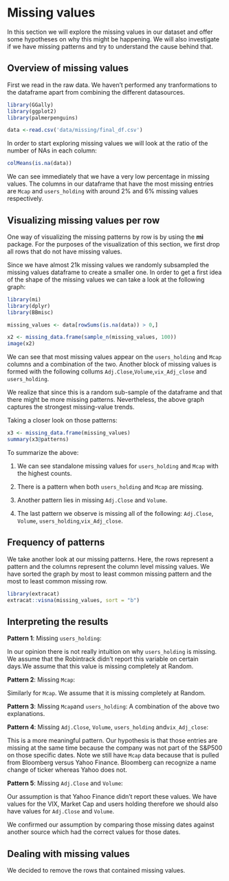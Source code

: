 # Missing values

In this section we will explore the missing values in our dataset and offer some hypotheses on why this might be happening. We will also investigate if we have missing patterns and try to understand the cause behind that.

## Overview of  missing values
First we read in the raw data. We haven't performed any tranformations to the dataframe apart from combining the different datasources.
```r
library(GGally)
library(ggplot2)
library(palmerpenguins)

data <-read.csv('data/missing/final_df.csv')
```
 
In order to start exploring missing values we will look at the ratio of the number of NAs in each column:
```r
colMeans(is.na(data))
```
We can see immediately that we have a very low percentage in missing values. The columns in our dataframe that have the most missing entries are `Mcap` and `users_holding` with around 2% and 6% missing values respectively.

## Visualizing missing values per row
One way of visualizing the missing patterns by row is by using the **mi** package. For the purposes of the visualization of this section, we first drop all rows that do not have missing values. 

Since we have almost 21k missing values we randomly subsampled the missing values dataframe to create a smaller one. In order to get a first idea of the shape of the missing values we can take a look at the following graph: 
```r
library(mi)
library(dplyr)
library(BBmisc)

missing_values <- data[rowSums(is.na(data)) > 0,]

x2 <- missing_data.frame(sample_n(missing_values, 100))
image(x2)
```

 We can see that most  missing values appear on the `users_holding` and `Mcap` columns and a combination of the two. Another block of missing values is formed with the following collums `Adj.Close`,`Volume`,`vix_Adj_close` and ` users_holding`.

We realize that since this is a random sub-sample of the dataframe and that there might be more missing patterns. Nevertheless, the above graph captures the strongest missing-value trends.

Taking a closer look on those patterns:
```r
x3 <- missing_data.frame(missing_values)
summary(x3@patterns)
```
To summarize the above:

1. We can see standalone missing values for `users_holding` and ` Mcap`  with the highest counts. 

2. There is a pattern when both `users_holding` and ` Mcap` are missing.

3. Another pattern lies in missing `Adj.Close` and `Volume`. 

4. The last pattern we observe is missing all of the following: `Adj.Close`, `Volume`, `users_holding`,`vix_Adj_close`.


## Frequency of patterns

We take another look at our missing patterns. Here, the rows represent a pattern and the columns represent the column level missing values. We have sorted the graph by most to least common missing pattern and the most to least common missing row.

```r
library(extracat)
extracat::visna(missing_values, sort = "b")
```

## Interpreting the results

**Pattern 1**: Missing  `users_holding`:

In our opinion there is not really intuition on why `users_holding` is missing. We assume that the Robintrack didn't report this variable on certain days.We assume that this value is missing completely at Random.

**Pattern 2**: Missing  `Mcap`:

Similarly for `Mcap`. We assume that it is missing completely at Random.

**Pattern 3**: Missing `Mcap`and `users_holding`:
A combination of the above two explanations.


**Pattern 4**: Missing  `Adj.Close`, `Volume`, `users_holding` and`vix_Adj_close`:

This is a more meaningful pattern. Our hypothesis is that those entries are missing at the same time because the company was not part of the S&P500 on those specific dates. Note we still have `Mcap` data because that is pulled from Bloomberg versus Yahoo Finance. Bloomberg can recognize a name change of ticker whereas Yahoo does not.

**Pattern 5**: Missing  `Adj.Close` and `Volume`:

Our assumption is that Yahoo Finance didn't report these values. We have values for the VIX, Market Cap and users holding therefore we should also have values for `Adj.Close` and `Volume`.

We confirmed our assumption by comparing those missing dates against another source which had the correct values for those dates.

## Dealing with missing values

We decided to remove the rows that contained missing values.
